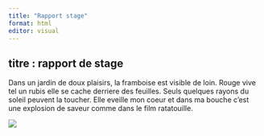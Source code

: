 ```yaml
---
title: "Rapport stage"
format: html
editor: visual
---
```


## titre : rapport de stage

Dans un jardin de doux plaisirs, la framboise est visible de loin. Rouge vive tel un rubis elle se cache derriere des feuilles. Seuls quelques rayons du soleil peuvent la toucher. Elle eveille mon coeur et dans ma bouche c'est une explosion de saveur comme dans le film ratatouille.

![](images/baggit_magette_framboises.jpg)
